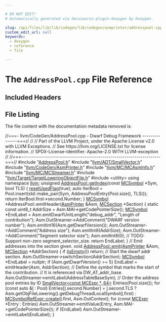 ```yaml
---

# DO NOT EDIT!
# Automatically generated via docusaurus-plugin-doxygen by Doxygen.

slug: /api/files/lib/lib/codegen/lib/codegen/asmprinter/addresspool-cpp
custom_edit_url: null
keywords:
  - doxygen
  - reference
  - file

---
```





# The `AddressPool.cpp` File Reference

<DoxygenPage pluginConfig={pluginConfig}>



## Included Headers

<IncludesList>
<IncludesListItem
  filePath="AddressPool.h"
  permalink="/docs/api/files/lib/lib/codegen/lib/codegen/asmprinter/addresspool-h"
  isLocal="true" />
<IncludesListItem
  filePath="llvm/ADT/SmallVector.h"
  permalink="/docs/api/files/include/include/llvm/include/llvm/adt/smallvector-h"
  isLocal="true" />
<IncludesListItem
  filePath="llvm/CodeGen/AsmPrinter.h"
  permalink="/docs/api/files/include/include/llvm/include/llvm/codegen/asmprinter-h"
  isLocal="true" />
<IncludesListItem
  filePath="llvm/MC/MCAsmInfo.h"
  permalink="/docs/api/files/include/include/llvm/include/llvm/mc/mcasminfo-h"
  isLocal="true" />
<IncludesListItem
  filePath="llvm/MC/MCStreamer.h"
  permalink="/docs/api/files/include/include/llvm/include/llvm/mc/mcstreamer-h"
  isLocal="true" />
<IncludesListItem
  filePath="llvm/Target/TargetLoweringObjectFile.h"
  permalink="/docs/api/files/include/include/llvm/include/llvm/target/targetloweringobjectfile-h"
  isLocal="true" />
<IncludesListItem
  filePath="utility"
  permalink=""
  isLocal="false" />
</IncludesList>


## File Listing

The file content with the documentation metadata removed is:

<ProgramListing>

<Link id="l00001" /><CodeLine lineNumber="1"><Highlight kind="comment">//===- llvm/CodeGen/AddressPool.cpp - Dwarf Debug Framework ---------------===//</Highlight><Highlight kind="normal"></Highlight></CodeLine>
<Link id="l00002" /><CodeLine lineNumber="2"><Highlight kind="normal"></Highlight><Highlight kind="comment">//</Highlight><Highlight kind="normal"></Highlight></CodeLine>
<Link id="l00003" /><CodeLine lineNumber="3"><Highlight kind="normal"></Highlight><Highlight kind="comment">// Part of the LLVM Project, under the Apache License v2.0 with LLVM Exceptions.</Highlight><Highlight kind="normal"></Highlight></CodeLine>
<Link id="l00004" /><CodeLine lineNumber="4"><Highlight kind="normal"></Highlight><Highlight kind="comment">// See https://llvm.org/LICENSE.txt for license information.</Highlight><Highlight kind="normal"></Highlight></CodeLine>
<Link id="l00005" /><CodeLine lineNumber="5"><Highlight kind="normal"></Highlight><Highlight kind="comment">// SPDX-License-Identifier: Apache-2.0 WITH LLVM-exception</Highlight><Highlight kind="normal"></Highlight></CodeLine>
<Link id="l00006" /><CodeLine lineNumber="6"><Highlight kind="normal"></Highlight><Highlight kind="comment">//</Highlight><Highlight kind="normal"></Highlight></CodeLine>
<Link id="l00007" /><CodeLine lineNumber="7"><Highlight kind="normal"></Highlight><Highlight kind="comment">//===----------------------------------------------------------------------===//</Highlight><Highlight kind="normal"></Highlight></CodeLine>
<Link id="l00008" /><CodeLine lineNumber="8"><Highlight kind="normal"></Highlight></CodeLine>
<Link id="l00009" /><CodeLine lineNumber="9"><Highlight kind="normal"></Highlight><Highlight kind="preprocessor">#include &quot;<a href="/docs/api/files/lib/lib/codegen/lib/codegen/asmprinter/addresspool-h">AddressPool.h</a>&quot;</Highlight><Highlight kind="normal"></Highlight></CodeLine>
<Link id="l00010" /><CodeLine lineNumber="10"><Highlight kind="normal"></Highlight><Highlight kind="preprocessor">#include &quot;<a href="/docs/api/files/include/include/llvm/include/llvm/adt/smallvector-h">llvm/ADT/SmallVector.h</a>&quot;</Highlight><Highlight kind="normal"></Highlight></CodeLine>
<Link id="l00011" /><CodeLine lineNumber="11"><Highlight kind="normal"></Highlight><Highlight kind="preprocessor">#include &quot;<a href="/docs/api/files/include/include/llvm/include/llvm/codegen/asmprinter-h">llvm/CodeGen/AsmPrinter.h</a>&quot;</Highlight><Highlight kind="normal"></Highlight></CodeLine>
<Link id="l00012" /><CodeLine lineNumber="12"><Highlight kind="normal"></Highlight><Highlight kind="preprocessor">#include &quot;<a href="/docs/api/files/include/include/llvm/include/llvm/mc/mcasminfo-h">llvm/MC/MCAsmInfo.h</a>&quot;</Highlight><Highlight kind="normal"></Highlight></CodeLine>
<Link id="l00013" /><CodeLine lineNumber="13"><Highlight kind="normal"></Highlight><Highlight kind="preprocessor">#include &quot;<a href="/docs/api/files/include/include/llvm/include/llvm/mc/mcstreamer-h">llvm/MC/MCStreamer.h</a>&quot;</Highlight><Highlight kind="normal"></Highlight></CodeLine>
<Link id="l00014" /><CodeLine lineNumber="14"><Highlight kind="normal"></Highlight><Highlight kind="preprocessor">#include &quot;<a href="/docs/api/files/include/include/llvm/include/llvm/target/targetloweringobjectfile-h">llvm/Target/TargetLoweringObjectFile.h</a>&quot;</Highlight><Highlight kind="normal"></Highlight></CodeLine>
<Link id="l00015" /><CodeLine lineNumber="15"><Highlight kind="normal"></Highlight><Highlight kind="preprocessor">#include &lt;utility&gt;</Highlight><Highlight kind="normal"></Highlight></CodeLine>
<Link id="l00016" /><CodeLine lineNumber="16"><Highlight kind="normal"></Highlight></CodeLine>
<Link id="l00017" /><CodeLine lineNumber="17"><Highlight kind="normal"></Highlight><Highlight kind="keyword">using namespace </Highlight><Highlight kind="normal"><a href="/docs/api/namespaces/llvm">llvm</a>;</Highlight></CodeLine>
<Link id="l00018" /><CodeLine lineNumber="18"><Highlight kind="normal"></Highlight></CodeLine>
<Link id="l00019" /><CodeLine lineNumber="19" lineLink="/docs/api/classes/llvm/addresspool/#a7e7f44ae5cd653026e1d18b9a251fd86"><Highlight kind="normal"></Highlight><Highlight kind="keywordtype">unsigned</Highlight><Highlight kind="normal"> <a href="/docs/api/classes/llvm/addresspool/#a7e7f44ae5cd653026e1d18b9a251fd86">AddressPool::getIndex</a>(</Highlight><Highlight kind="keyword">const</Highlight><Highlight kind="normal"> <a href="/docs/api/classes/llvm/mcsymbol">MCSymbol</a> &#42;Sym, </Highlight><Highlight kind="keywordtype">bool</Highlight><Highlight kind="normal"> TLS) &#123;</Highlight></CodeLine>
<Link id="l00020" /><CodeLine lineNumber="20"><Highlight kind="normal">  <a href="/docs/api/classes/llvm/addresspool/#af6f00501e2e0e9050b21c2c0b38b3940">resetUsedFlag</a>(</Highlight><Highlight kind="keyword">true</Highlight><Highlight kind="normal">);</Highlight></CodeLine>
<Link id="l00021" /><CodeLine lineNumber="21"><Highlight kind="normal">  </Highlight><Highlight kind="keyword">auto</Highlight><Highlight kind="normal"> IterBool =</Highlight></CodeLine>
<Link id="l00022" /><CodeLine lineNumber="22"><Highlight kind="normal">      Pool.insert(std::make&#95;pair(Sym, AddressPoolEntry(Pool.size(), TLS)));</Highlight></CodeLine>
<Link id="l00023" /><CodeLine lineNumber="23"><Highlight kind="normal">  </Highlight><Highlight kind="keywordflow">return</Highlight><Highlight kind="normal"> IterBool.first-&gt;second.Number;</Highlight></CodeLine>
<Link id="l00024" /><CodeLine lineNumber="24"><Highlight kind="normal">&#125;</Highlight></CodeLine>
<Link id="l00025" /><CodeLine lineNumber="25"><Highlight kind="normal"></Highlight></CodeLine>
<Link id="l00026" /><CodeLine lineNumber="26"><Highlight kind="normal"><a href="/docs/api/classes/llvm/mcsymbol">MCSymbol</a> &#42;AddressPool::emitHeader(<a href="/docs/api/classes/llvm/asmprinter">AsmPrinter</a> &amp;Asm, <a href="/docs/api/classes/llvm/mcsection">MCSection</a> &#42;Section) &#123;</Highlight></CodeLine>
<Link id="l00027" /><CodeLine lineNumber="27"><Highlight kind="normal">  </Highlight><Highlight kind="keyword">static</Highlight><Highlight kind="normal"> </Highlight><Highlight kind="keyword">const</Highlight><Highlight kind="normal"> uint8&#95;t AddrSize = Asm.MAI-&gt;getCodePointerSize();</Highlight></CodeLine>
<Link id="l00028" /><CodeLine lineNumber="28"><Highlight kind="normal"></Highlight></CodeLine>
<Link id="l00029" /><CodeLine lineNumber="29"><Highlight kind="normal">  <a href="/docs/api/classes/llvm/mcsymbol">MCSymbol</a> &#42;EndLabel =</Highlight></CodeLine>
<Link id="l00030" /><CodeLine lineNumber="30"><Highlight kind="normal">      Asm.emitDwarfUnitLength(</Highlight><Highlight kind="stringliteral">&quot;debug&#95;addr&quot;</Highlight><Highlight kind="normal">, </Highlight><Highlight kind="stringliteral">&quot;Length of contribution&quot;</Highlight><Highlight kind="normal">);</Highlight></CodeLine>
<Link id="l00031" /><CodeLine lineNumber="31"><Highlight kind="normal">  Asm.OutStreamer-&gt;AddComment(</Highlight><Highlight kind="stringliteral">&quot;DWARF version number&quot;</Highlight><Highlight kind="normal">);</Highlight></CodeLine>
<Link id="l00032" /><CodeLine lineNumber="32"><Highlight kind="normal">  Asm.emitInt16(Asm.getDwarfVersion());</Highlight></CodeLine>
<Link id="l00033" /><CodeLine lineNumber="33"><Highlight kind="normal">  Asm.OutStreamer-&gt;AddComment(</Highlight><Highlight kind="stringliteral">&quot;Address size&quot;</Highlight><Highlight kind="normal">);</Highlight></CodeLine>
<Link id="l00034" /><CodeLine lineNumber="34"><Highlight kind="normal">  Asm.emitInt8(AddrSize);</Highlight></CodeLine>
<Link id="l00035" /><CodeLine lineNumber="35"><Highlight kind="normal">  Asm.OutStreamer-&gt;AddComment(</Highlight><Highlight kind="stringliteral">&quot;Segment selector size&quot;</Highlight><Highlight kind="normal">);</Highlight></CodeLine>
<Link id="l00036" /><CodeLine lineNumber="36"><Highlight kind="normal">  Asm.emitInt8(0); </Highlight><Highlight kind="comment">// TODO: Support non-zero segment&#95;selector&#95;size.</Highlight><Highlight kind="normal"></Highlight></CodeLine>
<Link id="l00037" /><CodeLine lineNumber="37"><Highlight kind="normal"></Highlight></CodeLine>
<Link id="l00038" /><CodeLine lineNumber="38"><Highlight kind="normal">  </Highlight><Highlight kind="keywordflow">return</Highlight><Highlight kind="normal"> EndLabel;</Highlight></CodeLine>
<Link id="l00039" /><CodeLine lineNumber="39"><Highlight kind="normal">&#125;</Highlight></CodeLine>
<Link id="l00040" /><CodeLine lineNumber="40"><Highlight kind="normal"></Highlight></CodeLine>
<Link id="l00041" /><CodeLine lineNumber="41"><Highlight kind="normal"></Highlight><Highlight kind="comment">// Emit addresses into the section given.</Highlight><Highlight kind="normal"></Highlight></CodeLine>
<Link id="l00042" /><CodeLine lineNumber="42" lineLink="/docs/api/classes/llvm/addresspool/#aca37ed4296007b66416361e122caf678"><Highlight kind="normal"></Highlight><Highlight kind="keywordtype">void</Highlight><Highlight kind="normal"> <a href="/docs/api/classes/llvm/addresspool/#aca37ed4296007b66416361e122caf678">AddressPool::emit</a>(<a href="/docs/api/classes/llvm/asmprinter">AsmPrinter</a> &amp;Asm, <a href="/docs/api/classes/llvm/mcsection">MCSection</a> &#42;AddrSection) &#123;</Highlight></CodeLine>
<Link id="l00043" /><CodeLine lineNumber="43"><Highlight kind="normal">  </Highlight><Highlight kind="keywordflow">if</Highlight><Highlight kind="normal"> (<a href="/docs/api/classes/llvm/addresspool/#a82e6b4f0011add0f9468c431335ec06b">isEmpty</a>())</Highlight></CodeLine>
<Link id="l00044" /><CodeLine lineNumber="44"><Highlight kind="normal">    </Highlight><Highlight kind="keywordflow">return</Highlight><Highlight kind="normal">;</Highlight></CodeLine>
<Link id="l00045" /><CodeLine lineNumber="45"><Highlight kind="normal"></Highlight></CodeLine>
<Link id="l00046" /><CodeLine lineNumber="46"><Highlight kind="normal">  </Highlight><Highlight kind="comment">// Start the dwarf addr section.</Highlight><Highlight kind="normal"></Highlight></CodeLine>
<Link id="l00047" /><CodeLine lineNumber="47"><Highlight kind="normal">  Asm.OutStreamer-&gt;switchSection(AddrSection);</Highlight></CodeLine>
<Link id="l00048" /><CodeLine lineNumber="48"><Highlight kind="normal"></Highlight></CodeLine>
<Link id="l00049" /><CodeLine lineNumber="49"><Highlight kind="normal">  <a href="/docs/api/classes/llvm/mcsymbol">MCSymbol</a> &#42;EndLabel = </Highlight><Highlight kind="keyword">nullptr</Highlight><Highlight kind="normal">;</Highlight></CodeLine>
<Link id="l00050" /><CodeLine lineNumber="50"><Highlight kind="normal"></Highlight></CodeLine>
<Link id="l00051" /><CodeLine lineNumber="51"><Highlight kind="normal">  </Highlight><Highlight kind="keywordflow">if</Highlight><Highlight kind="normal"> (Asm.getDwarfVersion() &gt;= 5)</Highlight></CodeLine>
<Link id="l00052" /><CodeLine lineNumber="52"><Highlight kind="normal">    EndLabel = emitHeader(Asm, AddrSection);</Highlight></CodeLine>
<Link id="l00053" /><CodeLine lineNumber="53"><Highlight kind="normal"></Highlight></CodeLine>
<Link id="l00054" /><CodeLine lineNumber="54"><Highlight kind="normal">  </Highlight><Highlight kind="comment">// Define the symbol that marks the start of the contribution.</Highlight><Highlight kind="normal"></Highlight></CodeLine>
<Link id="l00055" /><CodeLine lineNumber="55"><Highlight kind="normal">  </Highlight><Highlight kind="comment">// It is referenced via DW&#95;AT&#95;addr&#95;base.</Highlight><Highlight kind="normal"></Highlight></CodeLine>
<Link id="l00056" /><CodeLine lineNumber="56"><Highlight kind="normal">  Asm.OutStreamer-&gt;emitLabel(AddressTableBaseSym);</Highlight></CodeLine>
<Link id="l00057" /><CodeLine lineNumber="57"><Highlight kind="normal"></Highlight></CodeLine>
<Link id="l00058" /><CodeLine lineNumber="58"><Highlight kind="normal">  </Highlight><Highlight kind="comment">// Order the address pool entries by ID</Highlight><Highlight kind="normal"></Highlight></CodeLine>
<Link id="l00059" /><CodeLine lineNumber="59"><Highlight kind="normal">  <a href="/docs/api/classes/llvm/smallvector">SmallVector&lt;const MCExpr &#42;, 64&gt;</a> Entries(Pool.size());</Highlight></CodeLine>
<Link id="l00060" /><CodeLine lineNumber="60"><Highlight kind="normal"></Highlight></CodeLine>
<Link id="l00061" /><CodeLine lineNumber="61"><Highlight kind="normal">  </Highlight><Highlight kind="keywordflow">for</Highlight><Highlight kind="normal"> (</Highlight><Highlight kind="keyword">const</Highlight><Highlight kind="normal"> </Highlight><Highlight kind="keyword">auto</Highlight><Highlight kind="normal"> &amp;<a href="/docs/api/files/lib/lib/support/md5-cpp/#ac0eafdc9ee161b71e7af98af736952fd">I</a> : Pool)</Highlight></CodeLine>
<Link id="l00062" /><CodeLine lineNumber="62"><Highlight kind="normal">    Entries&#91;<a href="/docs/api/files/lib/lib/support/md5-cpp/#ac0eafdc9ee161b71e7af98af736952fd">I</a>.second.Number&#93; =</Highlight></CodeLine>
<Link id="l00063" /><CodeLine lineNumber="63"><Highlight kind="normal">        <a href="/docs/api/files/lib/lib/support/md5-cpp/#ac0eafdc9ee161b71e7af98af736952fd">I</a>.second.TLS</Highlight></CodeLine>
<Link id="l00064" /><CodeLine lineNumber="64"><Highlight kind="normal">            ? Asm.getObjFileLowering().getDebugThreadLocalSymbol(<a href="/docs/api/files/lib/lib/support/md5-cpp/#ac0eafdc9ee161b71e7af98af736952fd">I</a>.first)</Highlight></CodeLine>
<Link id="l00065" /><CodeLine lineNumber="65"><Highlight kind="normal">            : <a href="/docs/api/classes/llvm/mcsymbolrefexpr/#a9914b597552aa4b4bcbb8acaa04d632a">MCSymbolRefExpr::create</a>(<a href="/docs/api/files/lib/lib/support/md5-cpp/#ac0eafdc9ee161b71e7af98af736952fd">I</a>.first, Asm.OutContext);</Highlight></CodeLine>
<Link id="l00066" /><CodeLine lineNumber="66"><Highlight kind="normal"></Highlight></CodeLine>
<Link id="l00067" /><CodeLine lineNumber="67"><Highlight kind="normal">  </Highlight><Highlight kind="keywordflow">for</Highlight><Highlight kind="normal"> (</Highlight><Highlight kind="keyword">const</Highlight><Highlight kind="normal"> <a href="/docs/api/classes/llvm/mcexpr">MCExpr</a> &#42;Entry : Entries)</Highlight></CodeLine>
<Link id="l00068" /><CodeLine lineNumber="68"><Highlight kind="normal">    Asm.OutStreamer-&gt;emitValue(Entry, Asm.MAI-&gt;getCodePointerSize());</Highlight></CodeLine>
<Link id="l00069" /><CodeLine lineNumber="69"><Highlight kind="normal"></Highlight></CodeLine>
<Link id="l00070" /><CodeLine lineNumber="70"><Highlight kind="normal">  </Highlight><Highlight kind="keywordflow">if</Highlight><Highlight kind="normal"> (EndLabel)</Highlight></CodeLine>
<Link id="l00071" /><CodeLine lineNumber="71"><Highlight kind="normal">    Asm.OutStreamer-&gt;emitLabel(EndLabel);</Highlight></CodeLine>
<Link id="l00072" /><CodeLine lineNumber="72"><Highlight kind="normal">&#125;</Highlight></CodeLine>

</ProgramListing>

</DoxygenPage>
